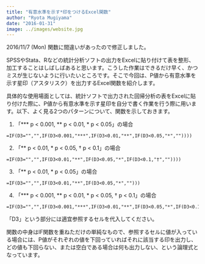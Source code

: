 ```yaml
---
title: "有意水準を示す*印をつけるExcel関数"
author: "Ryota Mugiyama"
date: "2016-01-31"
image: ../images/website.jpg
---
```


2016/11/7 (Mon) 関数に間違いがあったので修正しました。

SPSSやStata、Rなどの統計分析ソフトの出力をExcelに貼り付けて表を整形、加工することはしばしばあると思います。こうした作業はできるだけ早く、かつミスが生じないように行いたいところです。そこで今回は、P値から有意水準を示す星印（アスタリスク）を出力するExcel関数を紹介します。

具体的な使用場面としては、統計ソフトで出力された回帰分析の表をExcelに貼り付けた際に、P値から有意水準を示す星印を自分で書く作業を行う際に用います。以下、よく見る2つのパターンについて、関数を示しておきます。

(1) 「*** p < 0.001, ** p < 0.01, * p < 0.05」の場合
```
=IF(D3="","",IF(D3<0.001,"***",IF(D3<0.01,"**",IF(D3<0.05,"*",""))))
```

(2) 「** p < 0.01, * p < 0.05, † p < 0.1」の場合
```
=IF(D3="","",IF(D3<0.01,"**",IF(D3<0.05,"*",IF(D3<0.1,"†",""))))
```

(3) 「** p < 0.01, * p < 0.05」の場合
```
=IF(D3="","",IF(D3<0.01,"**",IF(D3<0.05,"*","")))
```

(4) 「*** p < 0.001, ** p < 0.01, * p < 0.05, † p < 0.1」の場合
```
=IF(D3="","",IF(D3<0.001,"***",IF(D3<0.01,"**",IF(D3<0.05,"*",IF(D3<0.1,"†","")))))
```
「D3」という部分には適宜参照するセルを代入してください。

関数の中身はIF関数を重ねただけの単純なもので、参照するセルに値が入っている場合には、P値がそれぞれの値を下回っていればそれに該当する印を出力し、どの値も下回らない、または空白である場合は何も出力しない、という論理式となっています。